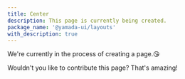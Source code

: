 ```yaml
---
title: Center
description: This page is currently being created.
package_name: '@yamada-ui/layouts'
with_description: true
---
```


We're currently in the process of creating a page.😘

Wouldn't you like to contribute this page? That's amazing!
